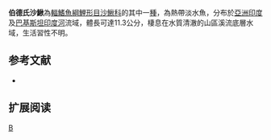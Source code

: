 {{Speciesbox 
| genus = Botia
| species = birdi
| image = Botia birdi.jpg
| status = NE
| status_system = IUCN3.1
| authority = [[Chaudhuri|Chaudhuri]], 1909
| synonyms = *''Botia bridi ,Chaudhuri, 1909 ''
*''Botia javedi ,Chaudhuri, 1909 ''
}}
'''伯德氏沙鰍'''為[[輻鰭魚綱|輻鰭魚綱]][[鯉形目|鯉形目]][[沙鰍科|沙鰍科]]的其中一[[種|種]]，為熱帶淡水魚，分布於[[亞洲|亞洲]][[印度|印度]]及[[巴基斯坦|巴基斯坦]][[印度河|印度河]]流域，體長可達11.3公分，棲息在水質清澈的山區溪流底層水域，生活習性不明。

==参考文献==
{{refbegin}}
*{{FishBase_species|genus=Botia|species=birdi|year=2014|month=2}}
{{refend}}

== 扩展阅读 ==
{{refbegin}}
{{wikispecies-inline|Botia birdi|伯德氏沙鰍}}
{{refend}}
{{Taxonbar|from=Q6424541}}

[[Category:沙鰍屬|B]]